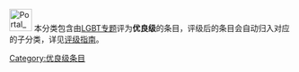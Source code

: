 [[Image:Portal_LGBT.svg|40px]] 本分类包含由[[Wikipedia:LGBT专题|LGBT专题]]评为'''优良级'''的条目，评级后的条目会自动归入对应的子分类，详见[[Wikipedia:LGBT专题/评级|评级指南]]。
{{catmore1|[[Wikipedia:LGBT专题|Wikipedia:LGBT专题]]}}
{{Articles by Quality| topic=LGBT|project=LGBT|format=TOC}}
{{Wikipedia category}}
{{emptycat}}
[[Category:优良级条目|Category:优良级条目]]